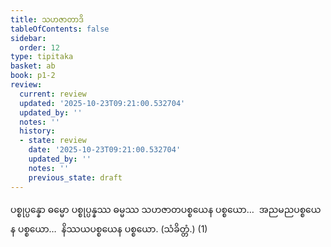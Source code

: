 ```yaml
---
title: သဟဇာတာဒိ
tableOfContents: false
sidebar:
  order: 12
type: tipitaka
basket: ab
book: p1-2
review:
  current: review
  updated: '2025-10-23T09:21:00.532704'
  updated_by: ''
  notes: ''
  history:
  - state: review
    date: '2025-10-23T09:21:00.532704'
    updated_by: ''
    notes: ''
    previous_state: draft
---
```



<ReviewStatus review={frontmatter.review} showDetails={true} />

<HypothesisAnnotation frontmatter={frontmatter} />

<DynamicBreadcrumb />

<Division number="7" book="p1-2" e="ch" v="37" p="414">

<Paragraph number="2638" book="p1-2">
ပစ္စုပ္ပန္နော ဓမ္မော ပစ္စုပ္ပန္နဿ ဓမ္မဿ သဟဇာတပစ္စယေန ပစ္စယော…  အညမညပစ္စယေန ပစ္စယော…  နိဿယပစ္စယေန ပစ္စယော. (သံခိတ္တံ.) (1)
</Paragraph>
</Division>